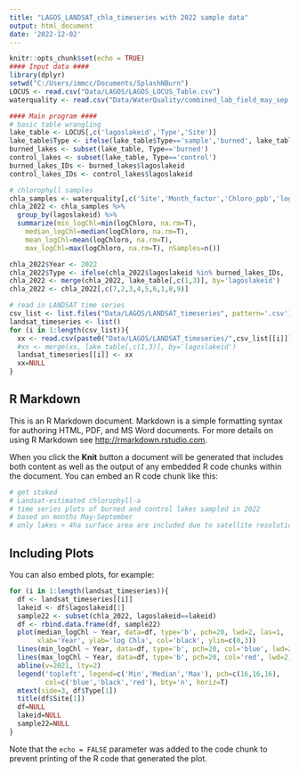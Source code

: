 ```yaml
---
title: "LAGOS_LANDSAT_chla_timeseries with 2022 sample data"
output: html_document
date: '2022-12-02'
---
```


```r
knitr::opts_chunk$set(echo = TRUE)
#### Input data ####
library(dplyr)
setwd("C:/Users/immcc/Documents/SplashNBurn")
LOCUS <- read.csv("Data/LAGOS/LAGOS_LOCUS_Table.csv")
waterquality <- read.csv("Data/WaterQuality/combined_lab_field_may_sep.csv")

#### Main program ####
# basic table wrangling
lake_table <- LOCUS[,c('lagoslakeid','Type','Site')]
lake_table$Type <- ifelse(lake_table$Type=='sample','burned', lake_table$Type)
burned_lakes <- subset(lake_table, Type=='burned')
control_lakes <- subset(lake_table, Type=='control')
burned_lakes_IDs <- burned_lakes$lagoslakeid
control_lakes_IDs <- control_lakes$lagoslakeid

# chlorophyll samples
chla_samples <- waterquality[,c('Site','Month_factor','Chloro_ppb','logChloro','lagoslakeid')]
chla_2022 <- chla_samples %>%
  group_by(lagoslakeid) %>%
  summarize(min_logChl=min(logChloro, na.rm=T),
    median_logChl=median(logChloro, na.rm=T),
    mean_logChl=mean(logChloro, na.rm=T),
    max_logChl=max(logChloro, na.rm=T), nSamples=n())

chla_2022$Year <- 2022
chla_2022$Type <- ifelse(chla_2022$lagoslakeid %in% burned_lakes_IDs, 'Burned','Control')
chla_2022 <- merge(chla_2022, lake_table[,c(1,3)], by='lagoslakeid')
chla_2022 <- chla_2022[,c(7,2,3,4,5,6,1,8,9)] 

# read in LANDSAT time series
csv_list <- list.files("Data/LAGOS/LANDSAT_timeseries", pattern='.csv')
landsat_timeseries <- list()
for (i in 1:length(csv_list)){
  xx <- read.csv(paste0("Data/LAGOS/LANDSAT_timeseries/",csv_list[[i]]))
  #xx <- merge(xx, lake_table[,c(1,3)], by='lagoslakeid')
  landsat_timeseries[[i]] <- xx
  xx=NULL
}
```

## R Markdown

This is an R Markdown document. Markdown is a simple formatting syntax for authoring HTML, PDF, and MS Word documents. For more details on using R Markdown see <http://rmarkdown.rstudio.com>.

When you click the **Knit** button a document will be generated that includes both content as well as the output of any embedded R code chunks within the document. You can embed an R code chunk like this:

```r
# get stoked
# Landsat-estimated chlorophyll-a
# time series plots of burned and control lakes sampled in 2022
# based on months May-September
# only lakes > 4ha surface area are included due to satellite resolution
```

## Including Plots

You can also embed plots, for example:

```r
for (i in 1:length(landsat_timeseries)){
  df <- landsat_timeseries[[i]]
  lakeid <- df$lagoslakeid[1]
  sample22 <- subset(chla_2022, lagoslakeid==lakeid)
  df <- rbind.data.frame(df, sample22)
  plot(median_logChl ~ Year, data=df, type='b', pch=20, lwd=2, las=1,
       xlab='Year', ylab='log Chla', col='black', ylim=c(0,3))
  lines(min_logChl ~ Year, data=df, type='b', pch=20, col='blue', lwd=2)
  lines(max_logChl ~ Year, data=df, type='b', pch=20, col='red', lwd=2)
  abline(v=2021, lty=2)
  legend('topleft', legend=c('Min','Median','Max'), pch=c(16,16,16), 
         col=c('blue','black','red'), bty='n', horiz=T)
  mtext(side=3, df$Type[1])
  title(df$Site[1])
  df=NULL
  lakeid=NULL
  sample22=NULL
}


```

Note that the `echo = FALSE` parameter was added to the code chunk to prevent printing of the R code that generated the plot.
